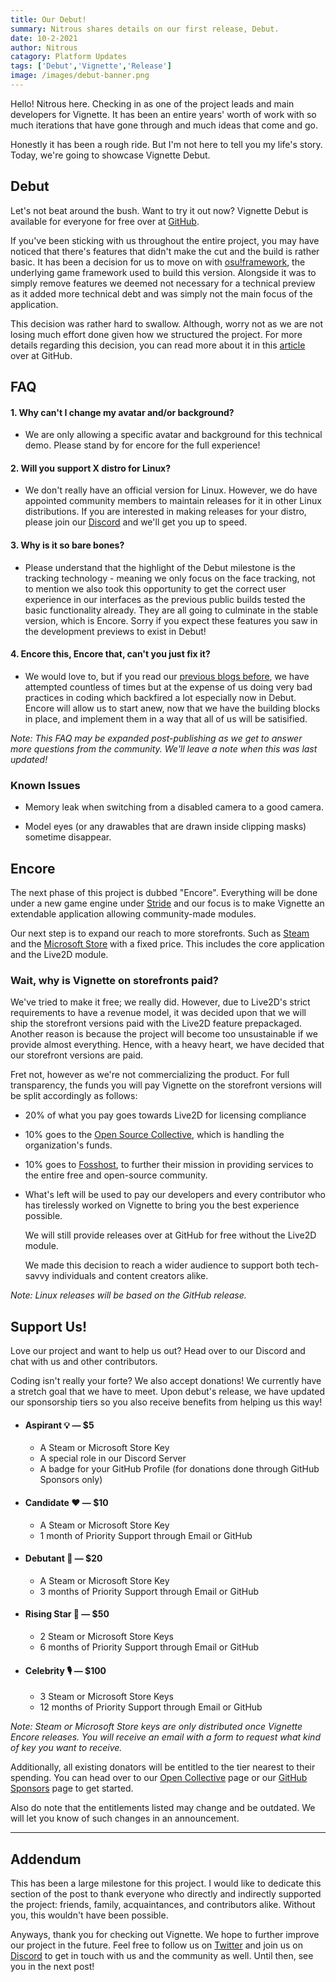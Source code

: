 ```yaml
---
title: Our Debut!
summary: Nitrous shares details on our first release, Debut.
date: 10-2-2021
author: Nitrous 
catagory: Platform Updates
tags: ['Debut','Vignette','Release']
image: /images/debut-banner.png
--- 
```

Hello! Nitrous here. Checking in as one of the project leads and main developers for Vignette. It has been an entire years' worth of work with so much iterations that have gone through and much ideas that come and go.

Honestly it has been a rough ride. But I'm not here to tell you my life's story. Today, we're going to showcase Vignette Debut.

## Debut
Let's not beat around the bush. Want to try it out now? Vignette Debut is available for everyone for free over at [GitHub](https://live2d.com/).

If you've been sticking with us throughout the entire project, you may have noticed that there's features that didn't make the cut and the build is rather basic. It has been a decision for us to move on with [osu!framework](https://github.com/ppy/osu-framework), the underlying game framework used to build this version. Alongside it was to simply remove features we deemed not necessary for a technical preview as it added more technical debt and was simply not the main focus of the application.

This decision was rather hard to swallow. Although, worry not as we are not losing much effort done given how we structured the project. For more details regarding this decision, you can read more about it in this [article](https://github.com/vignetteapp/vignette/discussions/233) over at GitHub.

## FAQ
#### 1. Why can't I change my avatar and/or background?
- We are only allowing a specific avatar and background for this technical demo. Please stand by for encore for the full experience!
#### 2. Will you support X distro for Linux?
- We don't really have an official version for Linux. However, we do have appointed community members to maintain releases for it in other Linux distributions. If you are interested in making releases for your distro, please join our [Discord](https://go.vignetteapp.org/discord) and we'll get you up to speed.
#### 3. Why is it so bare bones?
- Please understand that the highlight of the Debut milestone is the tracking technology - meaning we only focus on the face tracking, not to mention we also took this opportunity to get the correct user experience in our interfaces as the previous public builds tested the basic functionality already. They are all going to culminate in the stable version, which is Encore. Sorry if you expect these features you saw in the development previews to exist in Debut!
#### 4. Encore this, Encore that, can't you just fix it?
- We would love to, but if you read our [previous blogs before](https://github.com/vignetteapp/vignette/discussions/233), we have attempted countless of times but at the expense of us doing very bad practices in coding which backfired a lot especially now in Debut. Encore will allow us to start anew, now that we have the building blocks in place, and implement them in a way that all of us will be satisified.

*Note: This FAQ may be expanded post-publishing as we get to answer more questions from the community. We'll leave a note when this was last updated!*

### Known Issues
- Memory leak when switching from a disabled camera to a good camera.

- Model eyes (or any drawables that are drawn inside clipping masks) sometime disappear.

## Encore
The next phase of this project is dubbed "Encore". Everything will be done under a new game engine under [Stride](https://stride3d.net) and our focus is to make Vignette an extendable application allowing community-made modules.

Our next step is to expand our reach to more storefronts. Such as [Steam](https://store.steampowered.com) and the [Microsoft Store](https://www.microsoft.com/en-us/store/apps/windows) with a fixed price. This includes the core application and the Live2D module.

### Wait, why is Vignette on storefronts paid?
We've tried to make it free; we really did. However, due to Live2D's strict requirements to have a revenue model, it was decided upon that we will ship the storefront versions paid with the Live2D feature prepackaged. Another reason is because the project will become too unsustainable if we provide almost everything. Hence, with a heavy heart, we have decided that our storefront versions are paid.

Fret not, however as we're not commercializing the product. For full transparency, the funds you will pay Vignette on the storefront versions will be split accordingly as follows:

- 20% of what you pay goes towards Live2D for licensing compliance
- 10% goes to the [Open Source Collective](https://oscollective.org), which is handling the organization's funds.
- 10% goes to [Fosshost](https://fosshost.org), to further their mission in providing services to the entire free and open-source community.
- What's left will be used to pay our developers and every contributor who has tirelessly worked on Vignette to bring you the best experience possible.

    We will still provide releases over at GitHub for free without the Live2D module. 
    
    We made this decision to reach a wider audience to support both tech-savvy individuals and content creators alike.

*Note: Linux releases will be based on the GitHub release.*

## Support Us!
Love our project and want to help us out? Head over to our Discord and chat with us and other contributors.

Coding isn't really your forte? We also accept donations! We currently have a stretch goal that we have to meet. Upon debut's release, we have updated our sponsorship tiers so you also receive benefits from helping us this way!

- #### Aspirant 💡 — $5
    - A Steam or Microsoft Store Key
    - A special role in our Discord Server
    - A badge for your GitHub Profile (for donations done through GitHub Sponsors only)
- #### Candidate ❤️ — $10
    - A Steam or Microsoft Store Key
    - 1 month of Priority Support through Email or GitHub
- #### Debutant 🎈 — $20
    - A Steam or Microsoft Store Key
    - 3 months of Priority Support through Email or GitHub
- #### Rising Star 💫 — $50
    - 2 Steam or Microsoft Store Keys
    - 6 months of Priority Support through Email or GitHub
- #### Celebrity 🎙️ — $100
    - 3 Steam or Microsoft Store Keys
    - 12 months of Priority Support through Email or GitHub

*Note: Steam or Microsoft Store keys are only distributed once Vignette Encore releases. You will receive an email with a form to request what kind of key you want to receive.*

Additionally, all existing donators will be entitled to the tier nearest to their spending. You can head over to our [Open Collective](https://opencollective.com/vignette) page or our [GitHub Sponsors](https://github.com/sponsors/vignetteapp) page to get started.

Also do note that the entitlements listed may change and be outdated. We will let you know of such changes in an announcement.

---
## Addendum
This has been a large milestone for this project. I would like to dedicate this section of the post to thank everyone who directly and indirectly supported the project: friends, family, acquaintances, and contributors alike. Without you, this wouldn't have been possible.

Anyways, thank you for checking out Vignette. We hope to further improve our project in the future. Feel free to follow us on [Twitter](https://twitter.com/vignette_org) and join us on [Discord](https://go.vignetteapp.org) to get in touch with us and the community as well. Until then, see you in the next post!